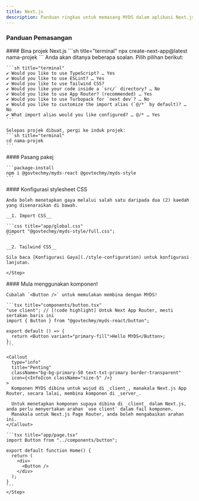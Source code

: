 ```yaml
---
title: Next.js
description: Panduan ringkas untuk memasang MYDS dalam aplikasi Next.js.
---
```



### Panduan Pemasangan

<Steps>
  <Step>
    #### Bina projek Next.js
    ```sh title="terminal"
    npx create-next-app@latest nama-projek
    ```
    Anda akan ditanya beberapa soalan. Pilih pilihan berikut:

    ```sh title="terminal"
    ✔ Would you like to use TypeScript? … Yes
    ✔ Would you like to use ESLint? … Yes
    ✔ Would you like to use Tailwind CSS?
    ✔ Would you like your code inside a `src/` directory? … No
    ✔ Would you like to use App Router? (recommended) … Yes
    ✔ Would you like to use Turbopack for `next dev`? … No
    ✔ Would you like to customize the import alias (`@/*` by default)? … No
    ✔ What import alias would you like configured? … @/* … Yes
    ```

    Selepas projek dibuat, pergi ke induk projek:
    ```sh title="terminal"
    cd nama-projek
    ```

  </Step>
  
  <Step>
    #### Pasang pakej

    ```package-install
    npm i @govtechmy/myds-react @govtechmy/myds-style
    ```

  </Step>
  
  <Step>
    #### Konfigurasi stylesheet CSS

    Anda boleh menetapkan gaya melalui salah satu daripada dua (2) kaedah yang disenaraikan di bawah.

    __1. Import CSS__

    ```css title="app/global.css"
    @import "@govtechmy/myds-style/full.css";
    ```

    __2. Tailwind CSS__

    Sila baca [Konfigurasi Gaya](./style-configuration) untuk konfigurasi lanjutan.

    </Step>

  <Step>
    #### Mula menggunakan komponen!

    Cubalah `<Button />` untuk memulakan membina dengan MYDS!

    ```tsx title="components/button.tsx"
    "use client"; // [!code highlight] Untuk Next App Router, mesti sertakan baris ini
    import { Button } from "@govtechmy/myds-react/button";

    export default () => {
      return <Button variant="primary-fill">Hello MYDS</Button>;
    };
    ```

    <Callout
      type="info"
      title="Penting"
      className="bg-bg-primary-50 text-txt-primary border-transparent"
      icon={<InfoIcon className="size-5" />}
    >
      Komponen MYDS dibina untuk wujud di _client_, manakala Next.js App Router, secara lalai, membina komponen di _server_.

      Untuk menetapkan komponen supaya dibina di _client_ dalam Next.js, anda perlu menyertakan arahan `use client` dalam fail komponen.
      Manakala untuk Next.js Page Router, anda boleh mengabaikan arahan ini.
    </Callout>

    ```tsx title="app/page.tsx"
    import Button from "../components/button";

    export default function Home() {
      return (
        <div>
          <Button />
        </div>
      );
    }
    ```
    </Step>

</Steps>
